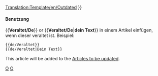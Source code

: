 <noinclude>[[Translation:Template/en/Outdated]]</noinclude><noinclude></noinclude>{{en/Ambox| type  = content
| image = en/Outdated content.png | alt = Outdated content
| text  = <strong>Diese Seite ist veraltet</strong><br />
Dieser Artikel/Teil ist veraltet. Der Inhalt ist möglicherweise nicht mehr in Übereinstimmung mit der neuesten Version des Spiels. Bitte diesen Artikel aktualisieren. {{#IF: {{{1|}}} |<br>{{{1}}}|}}
}}<includeonly>{{{2|[[Category:en/Articles to be updated]]}}}</includeonly><noinclude>

====Benutzung====
<nowiki>{{</nowiki>'''Veraltet/De'''<nowiki>}}</nowiki> or <nowiki>{{</nowiki>'''Veraltet/De'''|'''dein Text'''<nowiki>}}</nowiki> in einem Artikel einfügen, wenn dieser veraltet ist. Beispiel:
<pre>
{{de/Veraltet}} 
{{de/Veraltet|Dein Text}}
</pre>
This article will be added to the [[:Category:en/Articles to be updated|Articles to be updated]].

[[Category:en/Templates|O]][[Category:en/Message boxes|O]]
</noinclude>